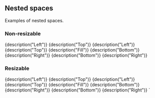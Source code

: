 
<CommonHeader />

<Meta title="Basic examples/Nested" />

## Nested spaces

Examples of nested spaces.

### Non-resizable

<Preview>
	<Story name="Non-resizable">
		<React.StrictMode>
			<ViewPort>
				<Left size="20%" style={green}>
					{description("Left")}
				</Left>
				<Fill style={green}>
					<Top size="20%" style={red}>
						{description("Top")}
					</Top>
					<Fill style={green}>
						<Left size="20%" style={blue}>
							{description("Left")}
						</Left>
						<Fill style={green}>
							<Top size="20%" style={green}>
								{description("Top")}
							</Top>
							<Fill style={red}>{description("Fill")}</Fill>
							<Bottom size="20%" style={green}>
								{description("Bottom")}
							</Bottom>
						</Fill>
						<Right size="20%" style={blue}>
							{description("Right")}
						</Right>
					</Fill>
					<Bottom size="20%" style={red}>
						{description("Bottom")}
					</Bottom>
				</Fill>
				<Right size="20%" style={green}>
					{description("Right")}
				</Right>
			</ViewPort>
		</React.StrictMode>
	</Story>
</Preview>

### Resizable

<Preview>
	<Story name="Resizable">
		<React.StrictMode>
			<ViewPort>
				<LeftResizable size="20%" style={green} trackSize={true}>
					{description("Left")}
				</LeftResizable>
				<Fill style={green}>
					<TopResizable size="20%" style={red} trackSize={true}>
						{description("Top")}
					</TopResizable>
					<Fill style={green} trackSize={true}>
						<LeftResizable size="20%" style={blue} trackSize={true}>
							{description("Left")}
						</LeftResizable>
						<Fill style={green}>
							<TopResizable size="20%" style={green} trackSize={true}>
								{description("Top")}
							</TopResizable>
							<Fill style={red} trackSize={true}>
								{description("Fill")}
							</Fill>
							<BottomResizable size="20%" style={green} trackSize={true}>
								{description("Bottom")}
							</BottomResizable>
						</Fill>
						<RightResizable size="20%" style={blue} trackSize={true}>
							{description("Right")}
						</RightResizable>
					</Fill>
					<BottomResizable size="20%" style={red} trackSize={true}>
						{description("Bottom")}
					</BottomResizable>
				</Fill>
				<RightResizable size="20%" style={green} trackSize={true}>
					{description("Right")}
				</RightResizable>
			</ViewPort>`
		</React.StrictMode>
	</Story>
</Preview>
